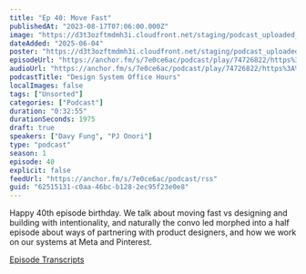 ```yaml
---
title: "Ep 40: Move Fast"
publishedAt: "2023-08-17T07:06:00.000Z"
image: "https://d3t3ozftmdmh3i.cloudfront.net/staging/podcast_uploaded_nologo/21047747/21047747-1699427880984-48d6ab24edbb5.jpg"
dateAdded: "2025-06-04"
poster: "https://d3t3ozftmdmh3i.cloudfront.net/staging/podcast_uploaded_nologo/21047747/21047747-1699427880984-48d6ab24edbb5.jpg"
episodeUrl: "https://anchor.fm/s/7e0ce6ac/podcast/play/74726822/https%3A%2F%2Fd3ctxlq1ktw2nl.cloudfront.net%2Fstaging%2F2023-7-17%2Ff1161dc2-b82b-04ba-fd6d-b537178e227c.mp3"
audioUrl: "https://anchor.fm/s/7e0ce6ac/podcast/play/74726822/https%3A%2F%2Fd3ctxlq1ktw2nl.cloudfront.net%2Fstaging%2F2023-7-17%2Ff1161dc2-b82b-04ba-fd6d-b537178e227c.mp3"
podcastTitle: "Design System Office Hours"
localImages: false
tags: ["Unsorted"]
categories: ["Podcast"]
duration: "0:32:55"
durationSeconds: 1975
draft: true
speakers: ["Davy Fung", "PJ Onori"]
type: "podcast"
season: 1
episode: 40
explicit: false
feedUrl: "https://anchor.fm/s/7e0ce6ac/podcast/rss"
guid: "62515131-c0aa-46bc-b128-2ec95f23e0e8"
---
```

Happy 40th episode birthday. We talk about moving fast vs designing and building with intentionality, and naturally the convo led morphed into a half episode about ways of partnering with product designers, and how we work on our systems at Meta and Pinterest.

[Episode Transcripts](https://docs.google.com/document/d/1eBPOj7pQJBKCsc4uWlMM1XwwfTOLiK7Av_qEbwu2F_M/edit?usp=sharing)

